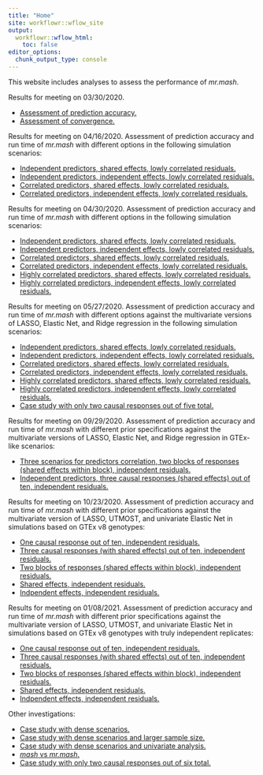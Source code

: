 ```yaml
---
title: "Home"
site: workflowr::wflow_site
output:
  workflowr::wflow_html:
    toc: false
editor_options:
  chunk_output_type: console
---
```


This website includes analyses to assess the performance of *mr.mash*.

Results for meeting on 03/30/2020.

+ [Assessment of prediction accuracy.](results_accuracy.html)
+ [Assessment of convergence.](results_convergence.html)

Results for meeting on 04/16/2020. Assessment of prediction accuracy and run time of *mr.mash* with different options in the following simulation scenarios:

+ [Independent predictors, shared effects, lowly correlated residuals.](results_indepX_lowcorrV_sharedB_OLD.html)
+ [Independent predictors, independent effects, lowly correlated residuals.](results_indepX_lowcorrV_indepB_OLD.html)
+ [Correlated predictors, shared effects, lowly correlated residuals.](results_corrX_lowcorrV_sharedB_OLD.html)
+ [Correlated predictors, independent effects, lowly correlated residuals.](results_corrX_lowcorrV_indepB_OLD.html)

Results for meeting on 04/30/2020. Assessment of prediction accuracy and run time of *mr.mash* with different options in the following simulation scenarios:

+ [Independent predictors, shared effects, lowly correlated residuals.](results_indepX_lowcorrV_sharedB.html)
+ [Independent predictors, independent effects, lowly correlated residuals.](results_indepX_lowcorrV_indepB.html)
+ [Correlated predictors, shared effects, lowly correlated residuals.](results_corrX_lowcorrV_sharedB.html)
+ [Correlated predictors, independent effects, lowly correlated residuals.](results_corrX_lowcorrV_indepB.html)
+ [Highly correlated predictors, shared effects, lowly correlated residuals.](results_highcorrX_lowcorrV_sharedB.html)
+ [Highly correlated predictors, independent effects, lowly correlated residuals.](results_highcorrX_lowcorrV_indepB.html)

Results for meeting on 05/27/2020. Assessment of prediction accuracy and run time of *mr.mash* with different options against the multivariate versions of LASSO, Elastic Net, and Ridge regression in the following simulation scenarios:

+ [Independent predictors, shared effects, lowly correlated residuals.](results_indepX_lowcorrV_sharedB_05_18_20.html)
+ [Independent predictors, independent effects, lowly correlated residuals.](results_indepX_lowcorrV_indepB_05_18_20.html)
+ [Correlated predictors, shared effects, lowly correlated residuals.](results_corrX_lowcorrV_sharedB_05_18_20.html)
+ [Correlated predictors, independent effects, lowly correlated residuals.](results_corrX_lowcorrV_indepB_05_18_20.html)
+ [Highly correlated predictors, shared effects, lowly correlated residuals.](results_highcorrX_lowcorrV_sharedB_05_18_20.html)
+ [Highly correlated predictors, independent effects, lowly correlated residuals.](results_highcorrX_lowcorrV_indepB_05_18_20.html)
+ [Case study with only two causal responses out of five total.](two_active_responses_issue.html)

Results for meeting on 09/29/2020. Assessment of prediction accuracy and run time of *mr.mash* with different prior specifications against the multivariate versions of LASSO, Elastic Net, and Ridge regression in GTEx-like scenarios:

+ [Three scenarios for predictors correlation, two blocks of responses (shared effects within block), independent residuals.](results_mvreg_all_genes_prior_allscenariosX_indepV_sharedB_2blocksr10.html)
+ [Independent predictors, three causal responses (shared effects) out of ten, independent residuals.](results_mvreg_all_genes_prior_allscenariosX_indepV_sharedB_3causalrespr10.html)

Results for meeting on 10/23/2020. Assessment of prediction accuracy and run time of *mr.mash* with different prior specifications against the multivariate version of LASSO, UTMOST, and univariate Elastic Net in simulations based on GTEx v8 genotypes:

+ [One causal response out of ten, independent residuals.](results_mvreg_all_genes_prior_GTExrealX_indepV_B_1causalrespr10.html)
+ [Three causal responses (with shared effects) out of ten, independent residuals.](results_mvreg_all_genes_prior_GTExrealX_indepV_sharedB_3causalrespr10.html)
+ [Two blocks of responses (shared effects within block), independent residuals.](results_mvreg_all_genes_prior_GTExrealX_indepV_sharedB_2blocksr10.html)
+ [Shared effects, independent residuals.](results_mvreg_all_genes_prior_GTExrealX_indepV_sharedB_r10.html)
+ [Indpendent effects, independent residuals.](results_mvreg_all_genes_prior_GTExrealX_indepV_indepB_r10.html)

Results for meeting on 01/08/2021. Assessment of prediction accuracy and run time of *mr.mash* with different prior specifications against the multivariate version of LASSO, UTMOST, and univariate Elastic Net in simulations based on GTEx v8 genotypes with truly independent replicates:

+ [One causal response out of ten, independent residuals.](results_mvreg_all_genes_prior_GTExrealX_indepV_B_1causalrespr10_indepReps.html)
+ [Three causal responses (with shared effects) out of ten, independent residuals.](results_mvreg_all_genes_prior_GTExrealX_indepV_sharedB_3causalrespr10_indepReps.html)
+ [Two blocks of responses (shared effects within block), independent residuals.](results_mvreg_all_genes_prior_GTExrealX_indepV_sharedB_2blocksr10_indepReps.html)
+ [Shared effects, independent residuals.](results_mvreg_all_genes_prior_GTExrealX_indepV_sharedB_r10_indepReps.html)
+ [Indpendent effects, independent residuals.](results_mvreg_all_genes_prior_GTExrealX_indepV_indepB_r10_indepReps.html)



Other investigations:

+ [Case study with dense scenarios.](dense_scenario_issue.html)
+ [Case study with dense scenarios and larger sample size.](dense_scenario_issue_larger_sample.html)
+ [Case study with dense scenarios and univariate analysis.](dense_scenario_issue_univariate.html)
+ [*mash* vs *mr.mash*.](mash_vs_mrmash.html)
+ [Case study with only two causal responses out of six total.](two_active_responses_issue_continued.html)
